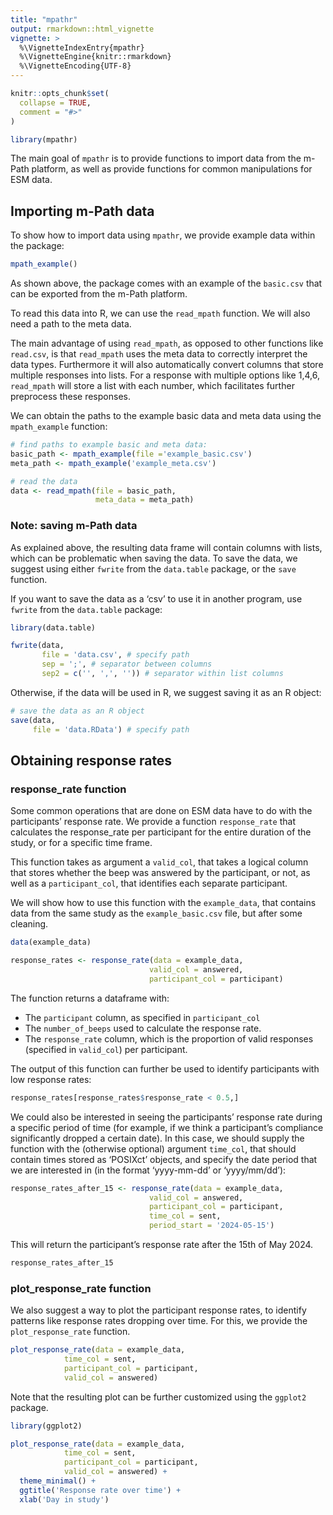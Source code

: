 ```yaml
---
title: "mpathr"
output: rmarkdown::html_vignette
vignette: >
  %\VignetteIndexEntry{mpathr}
  %\VignetteEngine{knitr::rmarkdown}
  %\VignetteEncoding{UTF-8}
---
```


```r
knitr::opts_chunk$set(
  collapse = TRUE,
  comment = "#>"
)
```

```r
library(mpathr)
```

The main goal of `mpathr` is to provide functions to import data from the m-Path
platform, as well as provide functions for common manipulations for
ESM data.

## Importing m-Path data

To show how to import data using `mpathr`, we provide example data within 
the package:

```r
mpath_example()
```
As shown above, the package comes with an example of the `basic.csv` that can be
exported from the m-Path platform. \n

To read this data into R, we can use the `read_mpath` function. We will also 
need a path to the meta data. 

The main advantage of using `read_mpath`, as opposed to other functions like 
`read.csv`, is that `read_mpath` uses the meta data to correctly interpret the
data types. Furthermore it will also automatically convert columns that store 
multiple responses into lists. For a response with multiple options like 1,4,6,
`read_mpath` will store a list with each number, which facilitates further 
preprocess these responses.\n

We can obtain the paths to the example basic data 
and meta data using the `mpath_example` function: 

```r
# find paths to example basic and meta data:
basic_path <- mpath_example(file ='example_basic.csv')
meta_path <- mpath_example('example_meta.csv')

# read the data
data <- read_mpath(file = basic_path,
                   meta_data = meta_path)
```

### Note: saving m-Path data
As explained above, the resulting data frame will contain columns with lists,
which can be problematic when saving the data. To save the data, we suggest
using either `fwrite` from the `data.table` package, or the `save` function. 

If you want to save the data as a 'csv' to use it in another program, use
`fwrite` from the `data.table` package:

```r
library(data.table)

fwrite(data, 
       file = 'data.csv', # specify path
       sep = ';', # separator between columns
       sep2 = c('', ',', '')) # separator within list columns
```

Otherwise, if the data will be used in R, we suggest saving it as an R object:
```r
# save the data as an R object
save(data, 
     file = 'data.RData') # specify path
```

## Obtaining response rates

### response_rate function

Some common operations that are done on ESM data have to do with the 
participants' response rate. We provide a function `response_rate` that 
calculates the response_rate per participant for the entire duration of the 
study, or for a specific time frame.\n

This function takes as argument a `valid_col`, that takes a logical column that 
stores whether the beep was answered by the participant, or not, as well as a 
`participant_col`, that identifies each separate participant.

We will show how to use this function with the `example_data`, that contains data from the same 
study as the `example_basic.csv` file, but after some cleaning.\n

```r
data(example_data)

response_rates <- response_rate(data = example_data,
                               valid_col = answered,
                               participant_col = participant)
```

The function returns a dataframe with:\n

* The `participant` column, as specified in `participant_col`
* The `number_of_beeps` used to calculate the response rate.
* The `response_rate` column, which is the proportion of valid responses 
  (specified in `valid_col`) per participant.

The output of this function can further be used to identify participants with 
low response rates:

```r
response_rates[response_rates$response_rate < 0.5,]
```

We could also be interested in seeing the participants' response rate during
a specific period of time (for example, if we think a participant's compliance
significantly dropped a certain date). In this case, we should supply the 
function with the (otherwise optional) argument `time_col`, that should contain
times stored as 'POSIXct' objects, and specify the date period that we are
interested in (in the format 'yyyy-mm-dd' or 'yyyy/mm/dd'):

```r
response_rates_after_15 <- response_rate(data = example_data,
                               valid_col = answered,
                               participant_col = participant,
                               time_col = sent,
                               period_start = '2024-05-15')
```

This will return the participant's response rate after the 15th of May 2024. 

```r
response_rates_after_15
```

### plot_response_rate function

We also suggest a way to plot the participant response rates, to identify 
patterns like response rates dropping over time. For this, we provide the `plot_response_rate` function.

```r
plot_response_rate(data = example_data,
            time_col = sent,
            participant_col = participant,
            valid_col = answered)
```
Note that the resulting plot can be further customized using the `ggplot2`
package.

```r
library(ggplot2)

plot_response_rate(data = example_data,
            time_col = sent,
            participant_col = participant,
            valid_col = answered) +
  theme_minimal() +
  ggtitle('Response rate over time') +
  xlab('Day in study')
```

